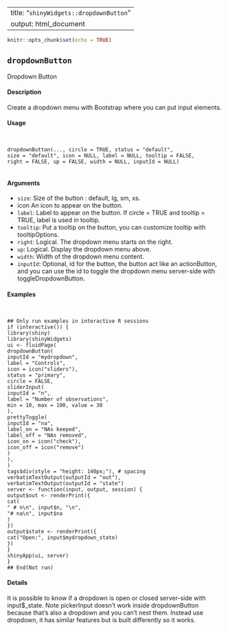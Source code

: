 
---
title: "``shinyWidgets::dropdownButton``"
output: html_document
---

```r
knitr::opts_chunk$set(echo = TRUE)
```

## ``dropdownButton``
Dropdown Button

#### Description

Create a dropdown menu with Bootstrap where you can put input elements.

#### Usage
<pre><code>

dropdownButton(..., circle = TRUE, status = "default",
size = "default", icon = NULL, label = NULL, tooltip = FALSE,
right = FALSE, up = FALSE, width = NULL, inputId = NULL)

</code></pre>
#### Arguments

* ``size ``:  Size of the button : default, lg, sm, xs.
* icon An icon to appear on the button.
* ``label``: Label to appear on the button. If circle = TRUE and tooltip = TRUE, label is used in tooltip.
* ``tooltip``: Put a tooltip on the button, you can customize tooltip with tooltipOptions.
* ``right``: Logical. The dropdown menu starts on the right.
* ``up``: Logical. Display the dropdown menu above.
* ``width``: Width of the dropdown menu content.
* ``inputId``: Optional, id for the button, the button act like an actionButton, and you can use the id to toggle the dropdown menu server-side with toggleDropdownButton.


#### Examples
<pre><code>

## Only run examples in interactive R sessions
if (interactive()) {
library(shiny)
library(shinyWidgets)
ui <- fluidPage(
dropdownButton(
inputId = "mydropdown",
label = "Controls",
icon = icon("sliders"),
status = "primary",
circle = FALSE,
sliderInput(
inputId = "n",
label = "Number of observations",
min = 10, max = 100, value = 30
),
prettyToggle(
inputId = "na",
label_on = "NAs keeped",
label_off = "NAs removed",
icon_on = icon("check"),
icon_off = icon("remove")
)
),
)
tags$div(style = "height: 140px;"), # spacing
verbatimTextOutput(outputId = "out"),
verbatimTextOutput(outputId = "state")
server <- function(input, output, session) {
output$out <- renderPrint({
cat(
" # n\n", input$n, "\n",
"# na\n", input$na
)
})
output$state <- renderPrint({
cat("Open:", input$mydropdown_state)
})
}
shinyApp(ui, server)
}
## End(Not run)
</code></pre>


#### Details
It is possible to know if a dropdown is open or closed server-side with input$<inputId>_state.
Note
pickerInput doesn’t work inside dropdownButton because that’s also a dropdown and you can’t
nest them. Instead use dropdown, it has similar features but is built differently so it works.
